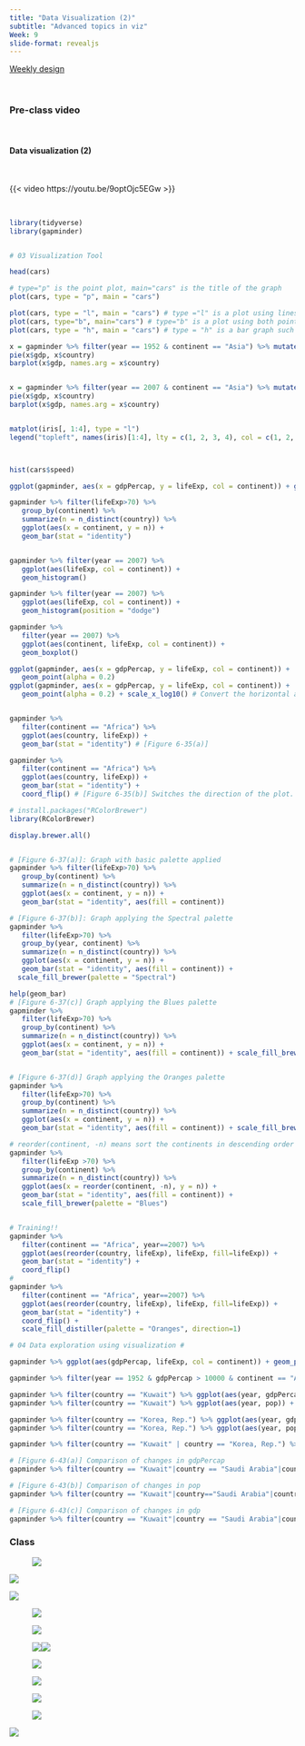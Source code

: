 ```yaml
---
title: "Data Visualization (2)"
subtitle: "Advanced topics in viz"
Week: 9
slide-format: revealjs
---
```


[Weekly design](https://changjunlee.com/teaching/ds101/weekly/)

<br>

### Pre-class video

<br>

#### Data visualization (2)

<br>

{{< video https://youtu.be/9optOjc5EGw >}}

<br>

```r
library(tidyverse)
library(gapminder)


# 03 Visualization Tool

head(cars)

# type="p" is the point plot, main="cars" is the title of the graph
plot(cars, type = "p", main = "cars")

plot(cars, type = "l", main = "cars") # type ="l" is a plot using lines
plot(cars, type="b", main="cars") # type="b" is a plot using both points and lines
plot(cars, type = "h", main = "cars") # type = "h" is a bar graph such as a histogram

x = gapminder %>% filter(year == 1952 & continent == "Asia") %>% mutate(gdp = gdpPercap*pop) %>% select(country, gdp) %>% arrange(desc(gdp)) %>% head()
pie(x$gdp, x$country)
barplot(x$gdp, names.arg = x$country)


x = gapminder %>% filter(year == 2007 & continent == "Asia") %>% mutate(gdp = gdpPercap*pop) %>% select(country, gdp) %>% arrange(desc(gdp)) %>% head()
pie(x$gdp, x$country)
barplot(x$gdp, names.arg = x$country)


matplot(iris[, 1:4], type = "l")
legend("topleft", names(iris)[1:4], lty = c(1, 2, 3, 4), col = c(1, 2, 3, 4))



hist(cars$speed)

```

```r

ggplot(gapminder, aes(x = gdpPercap, y = lifeExp, col = continent)) + geom_point(alpha = 0.2)

gapminder %>% filter(lifeExp>70) %>%
   group_by(continent) %>%
   summarize(n = n_distinct(country)) %>%
   ggplot(aes(x = continent, y = n)) +
   geom_bar(stat = "identity")


gapminder %>% filter(year == 2007) %>%
   ggplot(aes(lifeExp, col = continent)) +
   geom_histogram()

gapminder %>% filter(year == 2007) %>%
   ggplot(aes(lifeExp, col = continent)) +
   geom_histogram(position = "dodge")

gapminder %>%
   filter(year == 2007) %>%
   ggplot(aes(continent, lifeExp, col = continent)) +
   geom_boxplot()

ggplot(gapminder, aes(x = gdpPercap, y = lifeExp, col = continent)) +
   geom_point(alpha = 0.2)
ggplot(gapminder, aes(x = gdpPercap, y = lifeExp, col = continent)) +
   geom_point(alpha = 0.2) + scale_x_log10() # Convert the horizontal axis to log scale.


gapminder %>%
   filter(continent == "Africa") %>%
   ggplot(aes(country, lifeExp)) +
   geom_bar(stat = "identity") # [Figure 6-35(a)]

gapminder %>%
   filter(continent == "Africa") %>%
   ggplot(aes(country, lifeExp)) +
   geom_bar(stat = "identity") +
   coord_flip() # [Figure 6-35(b)] Switches the direction of the plot.

```

```r
# install.packages("RColorBrewer")
library(RColorBrewer)

display.brewer.all()


# [Figure 6-37(a)]: Graph with basic palette applied
gapminder %>% filter(lifeExp>70) %>%
   group_by(continent) %>%
   summarize(n = n_distinct(country)) %>%
   ggplot(aes(x = continent, y = n)) +
   geom_bar(stat = "identity", aes(fill = continent))

# [Figure 6-37(b)]: Graph applying the Spectral palette
gapminder %>%
   filter(lifeExp>70) %>%
   group_by(year, continent) %>%
   summarize(n = n_distinct(country)) %>%
   ggplot(aes(x = continent, y = n)) +
   geom_bar(stat = "identity", aes(fill = continent)) + 
  scale_fill_brewer(palette = "Spectral")

help(geom_bar)
# [Figure 6-37(c)] Graph applying the Blues palette
gapminder %>%
   filter(lifeExp>70) %>%
   group_by(continent) %>%
   summarize(n = n_distinct(country)) %>%
   ggplot(aes(x = continent, y = n)) +
   geom_bar(stat = "identity", aes(fill = continent)) + scale_fill_brewer(palette = "Blues")


# [Figure 6-37(d)] Graph applying the Oranges palette
gapminder %>%
   filter(lifeExp>70) %>%
   group_by(continent) %>%
   summarize(n = n_distinct(country)) %>%
   ggplot(aes(x = continent, y = n)) +
   geom_bar(stat = "identity", aes(fill = continent)) + scale_fill_brewer(palette = "Oranges")
```

```r

# reorder(continent, -n) means sort the continents in descending order based on n
gapminder %>%
   filter(lifeExp >70) %>%
   group_by(continent) %>%
   summarize(n = n_distinct(country)) %>%
   ggplot(aes(x = reorder(continent, -n), y = n)) +
   geom_bar(stat = "identity", aes(fill = continent)) +
   scale_fill_brewer(palette = "Blues")


# Training!!
gapminder %>%
   filter(continent == "Africa", year==2007) %>%
   ggplot(aes(reorder(country, lifeExp), lifeExp, fill=lifeExp)) +
   geom_bar(stat = "identity") +
   coord_flip()
#
gapminder %>%
   filter(continent == "Africa", year==2007) %>%
   ggplot(aes(reorder(country, lifeExp), lifeExp, fill=lifeExp)) +
   geom_bar(stat = "identity") +
   coord_flip() +
   scale_fill_distiller(palette = "Oranges", direction=1)
```

```r
# 04 Data exploration using visualization #

gapminder %>% ggplot(aes(gdpPercap, lifeExp, col = continent)) + geom_point(alpha = 0.2) + facet_wrap(~year) + scale_x_log10()

gapminder %>% filter(year == 1952 & gdpPercap > 10000 & continent == "Asia")

gapminder %>% filter(country == "Kuwait") %>% ggplot(aes(year, gdpPercap)) + geom_point() + geom_line() # [Figure 6-40(a)]
gapminder %>% filter(country == "Kuwait") %>% ggplot(aes(year, pop)) + geom_point() + geom_line() # [Figure 6-40(b)]

gapminder %>% filter(country == "Korea, Rep.") %>% ggplot(aes(year, gdpPercap)) + geom_point() + geom_line() # [Figure 6-41(a)]
gapminder %>% filter(country == "Korea, Rep.") %>% ggplot(aes(year, pop)) + geom_point() + geom_line() # [Figure 6-41(b)]

gapminder %>% filter(country == "Kuwait" | country == "Korea, Rep.") %>% mutate(gdp = gdpPercap*pop) %>% ggplot(aes(year, gdp, col = country)) + geom_point() + geom_line()

# [Figure 6-43(a)] Comparison of changes in gdpPercap
gapminder %>% filter(country == "Kuwait"|country == "Saudi Arabia"|country == "Iraq"|country == "Iran"|country == "Korea, Rep."|country == "China "|country == "Japan") %>% ggplot(aes(year, gdpPercap, col = country)) + geom_point() + geom_line()

# [Figure 6-43(b)] Comparison of changes in pop
gapminder %>% filter(country == "Kuwait"|country=="Saudi Arabia"|country == "Iraq"|country == "Iran"|country == "Korea, Rep."|country == "China "|country == "Japan") %>% ggplot(aes(year, pop, col=country)) + geom_point() + geom_line()

# [Figure 6-43(c)] Comparison of changes in gdp
gapminder %>% filter(country == "Kuwait"|country == "Saudi Arabia"|country == "Iraq"|country == "Iran"|country == "Korea, Rep."|country == "China "|country == "Japan") %>% mutate(gdp=gdpPercap*pop) %>% ggplot(aes(year, gdp, col = country)) + geom_point() + geom_line() + scale_y_log10()
```

### Class

![![](images/clipboard-1479101379.png)](images/clipboard-3412891947.png)

![](images/clipboard-2307888705.png)

![](images/clipboard-2534032249.png)

![![](images/clipboard-3612321412.png)](images/clipboard-3249263830.png)

![![](images/clipboard-1646636809.png)](images/clipboard-731233151.png)

![![](images/clipboard-496416667.png)![](images/clipboard-1697567482.png)](images/clipboard-3425478297.png)

![![](images/clipboard-2333920269.png)](images/clipboard-284144821.png)

![![](images/clipboard-4069835101.png)](images/clipboard-2982844209.png)

![![](images/clipboard-414551926.png)](images/clipboard-1489968228.png)

![![](images/clipboard-768624633.png)](images/clipboard-2563614192.png)

![](images/clipboard-1639365330.png)
